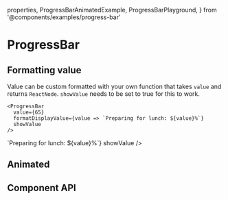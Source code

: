   properties,
  ProgressBarAnimatedExample,
  ProgressBarPlayground,
} from '@components/examples/progress-bar'


# ProgressBar

<ProgressBarPlayground />

## Formatting value

Value can be custom formatted with your own function that takes `value` and returns `ReactNode`.
`showValue` needs to be set to true for this to work.

```tsx copy
<ProgressBar
  value={65}
  formatDisplayValue={value => `Preparing for lunch: ${value}%`}
  showValue
/>
```

<Container>
  <ProgressBar
    value={65}
    formatDisplayValue={value => `Preparing for lunch: ${value}%`}
    showValue
  />
</Container>

## Animated

<ProgressBarAnimatedExample />

## Component API

<PropsTable
  properties={properties}
  name='ProgressBar'
  description='ProgressBar component props.'
/>
